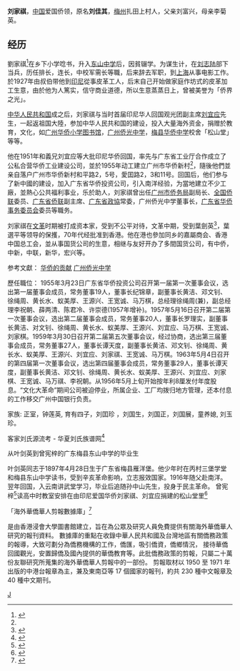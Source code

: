 {{Bare URLs|time=2017-05-20T03:12:55+00:00}}
'''刘家祺'''{{BD|1897年||1981年}}，[[中国|中国]]爱国侨领，原名'''刘佳其'''，[[梅州|梅州]]扎田上村人，父亲刘富兴，母亲李菊英。

==经历==
劉家祺<ref name="#1">{{Cite web |url=http://www.chinadaily.com.cn/hqgj/jryw/2013-06-22/content_9387755.html |title=存档副本 |accessdate=2015-06-13 |archive-date=2015-09-24 |archive-url=https://web.archive.org/web/20150924123041/http://www.chinadaily.com.cn/hqgj/jryw/2013-06-22/content_9387755.html |dead-url=no }}</ref>在乡下小学唸书，升入[[东山中学|东山中学]]后，因貧辍学。为谋生计，在[[刘志陆|刘志陆]]部下当兵，历任排长，连长，中校军需长等職，后来辞去军职，到[[上海|上海]]从事电影工作。於1927年由叔伯带他到[[印尼|印尼]]從事皮革工人，后末自己开始做家庭作坊式的皮革加工生意，由於他为人篤实，信守商业道德，所以生意蒸蒸日上，曾被美誉为「侨界之光」。

[[中华人民共和国|中华人民共和国]]成之后，刘家祺与当时首届印尼华人回国观光团副主席[[刘宜应|刘宜应]]先生，一起返祖国大陸，参加中华人民共和国的建设，投入大量海外资金，捐赠於教育，文化，如[[广州华侨小学图书馆|广州华侨小学图书馆]]，[[广州侨光中学|广州侨光中学]]，[[梅县华侨中学|梅县华侨中学]]校舍「松山堂」等等。

他在1951年和義兄刘宜应等大批印尼华侨回国，率先与广东省工业厅合作成立了公私合营华侨工业建设公司，並於1955年动工建立广州市华侨新村<ref name="#1"/>，隨後他們並亲自落户广州市华侨新村和平路2，5号，愛囯路2，3和11号。回国后，他们参与了新中國的建设，加入广东省华侨投资公司，引入南洋经验，为當地建立不少工廠，並熱心公共福利事业，乐於助人，刘家祺曾出任[[广州市侨务局|广州市侨务局]]副局长、[[全国侨联|全国侨联]]委员、[[广东省侨联|广东省侨联]]副主席、[[广东省政協|广东省政協]]常委，广州侨光中学董事长，[[广东省华侨事务委员会|广东省华侨事务委员会]]委员等職务。

刘家祺在[[文革|文革]]时期被打成资本家，受到不公平对待，文革中期，受到葉劍英<ref>{{Cite web |url=https://zh.wikipedia.org/wiki/%E5%8F%B6%E5%89%91%E8%8B%B1 |title=存档副本 |accessdate=2015-06-13 |archive-date=2020-12-09 |archive-url=https://web.archive.org/web/20201209045734/https://zh.wikipedia.org/wiki/%E5%8F%B6%E5%89%91%E8%8B%B1 |dead-url=no }}</ref>，葉選平等领导的保擭，70年代经批准到香港。他在港也參加同乡的嘉屬商会、香港中国总工会，並从事国货公司的生意，相继与友好开办了多間国货公司，有中侨，中新，中联，新华，宏兴等。
[[Category:刘姓|J]]

参考文獻：
[https://web.archive.org/web/20150615071122/http://m.3y.uu456.com/?src=3y.uu456.com%2Fbp-249060cs89eb172ded63b7b8-1.html 华侨的贡献]
[https://web.archive.org/web/20150615052337/http://old.peizheng.net.cn/Article/pzwenti/114_1192.html 广州侨光中学]


歷任職位：
1955年3月23日广东省华侨投资公司召开第一届第一次董事会议，选出第一届董事会成员，常务董事19人，董事长纪锦章，副董事长黄洁、邓文钊、徐绳周、黄长水、蚁美厚、王源兴、王宽诚、马万棋，总经理徐绳周(兼)，副总经理李祝朝、薛两清、陈君冷、许崇德(1957年增补)。1957年5月16日召开第二届第一次董事会议，选出第二届董事会成员，常务董事20人，董事长罗理实，副董事长黄洁、对文钊、徐绳周、黄长水、蚁美厚、王源兴、刘宜应、马万棋、王宽诚、刘家棋。1959年3月30日召开第二届第五次董事会议，经过协商，选出第三届董事会成员，常务董事27人，董事长谭天度，副董事长黄洁、邓文钊、徐绳周、黄长水、蚁美厚、王源兴、刘宜应、刘家祺、王宽诚、马万棋。1963年5月4日召开的第四届第一次董事会议，选出第四届董事会成员，常务董事29人，董事长谭天度，副董事长黄洁、邓文钊、徐绳周、黄长水、蚁美厚、王源兴、刘宜应、刘家棋、王宽诚、马万祺、李祝朝。从1956年5月上旬开始按年利8厘发付年度股息。“文化大革命”期间公司被迫停业，所属企业、工厂均拨归地方管理，还本付息的工作移交广州中国银行负责。

家族:
正室，钟莲英, 育有四子，刘囯珍 ，刘国生，刘国正，刘国展，童养媳, 刘玉珍。

客家刘氏源流考 - 华夏刘氏族谱网<ref>{{cite web |url=http://www.zhlsw.com/new_page_275.htm |title=存档副本 |accessdate=2015-06-13 |deadurl=yes |archiveurl=https://web.archive.org/web/20150615112130/http://www.zhlsw.com/new_page_275.htm |archivedate=2015-06-15 }}</ref>

从叶剑英到曾宪梓的广东梅县东山中学的毕业生

叶剑英同志于1897年4月28日生于广东省梅县雁洋堡。他少年时在丙村三堡学堂和梅县东山中学读书，受到辛亥革命影响，立志报效国家。1916年随父赴南洋。翌年回国，入云南讲武堂学习，毕业后追随孙中山先生，投身于民主革命。
曾宪梓<ref>{{Cite web |url=https://zh.wikipedia.org/wiki/%E6%9B%BE%E6%86%B2%E6%A2%93 |title=存档副本 |accessdate=2015-06-13 |archive-date=2020-06-29 |archive-url=https://web.archive.org/web/20200629085151/https://zh.wikipedia.org/wiki/%E6%9B%BE%E6%86%B2%E6%A2%93 |dead-url=no }}</ref>读高中时教室安排在由印尼爱国华侨刘家祺、刘宜应捐建的松山堂里<ref>{{Cite web |url=http://www.szmxsh.org/zjmxView.aspx?cid=17&id=291 |title=存档副本 |accessdate=2015-06-13 |archive-date=2019-09-12 |archive-url=https://web.archive.org/web/20190912170202/http://www.szmxsh.org/zjmxView.aspx?cid=17&id=291 |dead-url=no }}</ref>

「海外華僑華人剪報數據庫」<ref>{{Cite web |url=http://libproject.hkbu.edu.hk/was40/search?channelid=4935&searchword=%27%E5%8A%89%E5%AE%B6%E7%A5%BA%27 |title=存档副本 |accessdate=2015-06-13 |archive-date=2016-03-04 |archive-url=https://web.archive.org/web/20160304113434/http://libproject.hkbu.edu.hk/was40/search?channelid=4935&searchword='%E5%8A%89%E5%AE%B6%E7%A5%BA' |dead-url=no }}</ref>

是由香港浸會大學圖書館建立，旨在為公眾及研究人員免費提供有關海外華僑華人研究的報刊資料。 數據庫的重點在收錄中華人民共和國及台灣地區有關僑務政策的報導，大致可劃分為僑務機構的工作，僑匯，吸引僑資，僑鄉情況， 接待華僑回國觀光，安置歸僑及國內提供的華僑教育等。此批僑務政策的剪報，只屬二十萬份友聯研究所蒐集的海外華僑華人剪報中的一部份。 剪報取材以 1950 至 1971 年出版的中港台報章為主，兼及東南亞等 17 個國家的報刊，約共 230 種中文報章及 40 種中文期刊。